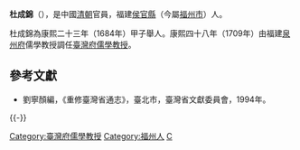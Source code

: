 '''杜成錦'''（{{bd|？||？|catIdx=}}），是中國[[清朝|清朝]]官員，福建[[侯官縣|侯官縣]]（今屬[[福州市|福州市]]）人。

杜成錦為康熙二十三年（1684年）甲子舉人。康熙四十八年（1709年）由福建[[泉州府|泉州府]]儒學教授調任[[臺灣府儒學教授|臺灣府儒學教授]]。

==參考文獻==
*劉寧顏編，《重修臺灣省通志》，臺北市，臺灣省文獻委員會，1994年。

{{-}}
{{start box}}
{{s-off}}
{{Succession box|[[曾輝纘|曾輝纘]]|[[張應聘|張應聘]]|[[臺灣府|臺灣府]][[臺灣府儒學教授|儒學教授]]|<small>康熙四十八年（1709年）上任</small>}}
{{end box}}
{{DEFAULTSORT:Du杜}}
[[Category:臺灣府儒學教授|Category:臺灣府儒學教授]]
[[Category:福州人|Category:福州人]]
[[Category:杜姓|C]]